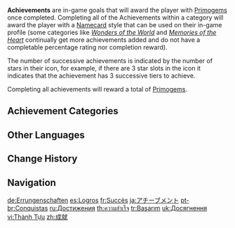 {{Terminology Infobox
|image  = Achievements.png
|type   = Game Systems
|group  = Progression
|group2 = Menus
}}
'''Achievements''' are in-game goals that will award the player with [[Primogem]]s once completed. Completing all of the Achievements within a category will award the player with a [[Namecard]] style that can be used on their in-game profile (some categories like ''[[Wonders of the World]]'' and ''[[Memories of the Heart]]'' continually get more achievements added and do not have a completable percentage rating nor completion reward).

The number of successive achievements is indicated by the number of stars in their icon, for example, if there are 3 star slots in the icon it indicates that the achievement has 3 successive tiers to achieve.

Completing all {{Achievement/Total}} achievements will reward a total of {{Achievement/Primogems/Total}} [[Primogem]]s.

==Achievement Categories==
{{Achievement Categories Table}}

==Other Languages==
{{Other Languages
|en        = Achievement
|zhs       = 成就
|zhs_rm    = Chéngjiù
|zht       = 成就
|zht_rm    = Chéngjiù
|zh_tl     = Achievement
|ja        = アチーブメント
|ja_rm     = Achiibumento
|ko        = {{tt|업적|業績}}
|ko_tl     = Achievement
|es        = Logro
|es_tl     = Achievement
|fr        = Succès
|fr_tl     = Achievement
|ru        = Достижение
|ru_tl     = Achievement
|th        = ความสำเร็จ
|th_rm     = 
|th_tl     = 
|vi        = Thành Tựu
|vi_tl     = Achievement
|de        = Errungenschaft
|de_tl     = Achievement
|id        = Achievement
|pt        = Conquista
|pt_tl     = 
|tr        = Başarım
|tr_tl     = Achievement
|it        = Obiettivo
|it_tl     = Objective
}}

==Change History==
{{Change History|1.0}}

==Navigation==
{{Achievement Navbox|state=collapsed}}
{{Genshin Navbox}}

[[Category:Achievements| ]]

[[de:Errungenschaften]]
[[es:Logros]]
[[fr:Succès]]
[[ja:アチーブメント]]
[[pt-br:Conquistas]]
[[ru:Достижения]]
[[th:ความสำเร็จ]]
[[tr:Başarım]]
[[uk:Досягнення]]
[[vi:Thành Tựu]]
[[zh:成就]]